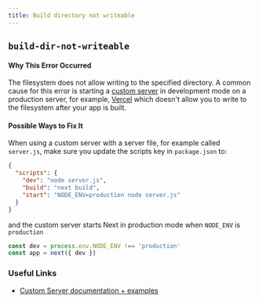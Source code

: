 ```yaml
---
title: Build directory not writeable
---
```


## `build-dir-not-writeable`

#### Why This Error Occurred

The filesystem does not allow writing to the specified directory. A common cause for this error is starting a [custom server](https://nextjs.org/docs/advanced-features/custom-server) in development mode on a production server, for example, [Vercel](https://vercel.com) which doesn't allow you to write to the filesystem after your app is built.

#### Possible Ways to Fix It

When using a custom server with a server file, for example called `server.js`, make sure you update the scripts key in `package.json` to:

```json filename="package.json"
{
  "scripts": {
    "dev": "node server.js",
    "build": "next build",
    "start": "NODE_ENV=production node server.js"
  }
}
```

and the custom server starts Next in production mode when `NODE_ENV` is `production`

```js filename="server.js"
const dev = process.env.NODE_ENV !== 'production'
const app = next({ dev })
```

### Useful Links

- [Custom Server documentation + examples](https://nextjs.org/docs/advanced-features/custom-server)

